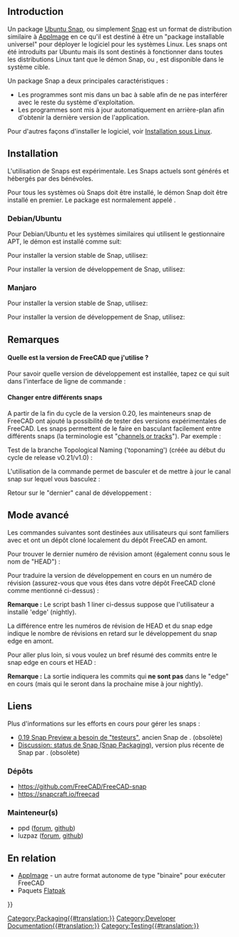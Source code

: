 <languages/>
{{TOCright}}

== Introduction ==

Un package [[Ubuntu_Snap/fr|Ubuntu Snap]], ou simplement [[Ubuntu_Snap/fr|Snap]] est un format de distribution similaire à [[AppImage/fr|AppImage]] en ce qu'il est destiné à être un "package installable universel" pour déployer le logiciel pour les systèmes Linux. Les snaps ont été introduits par Ubuntu mais ils sont destinés à fonctionner dans toutes les distributions Linux tant que le démon Snap, ou {{incode|snapd}}, est disponible dans le système cible.

Un package Snap a deux principales caractéristiques :
* Les programmes sont mis dans un bac à sable afin de ne pas interférer avec le reste du système d'exploitation.
* Les programmes sont mis à jour automatiquement en arrière-plan afin d'obtenir la dernière version de l'application.

Pour d'autres façons d'installer le logiciel, voir [[Installing_on_Linux/fr|Installation sous Linux]].

== Installation ==

L'utilisation de Snaps est expérimentale. Les Snaps actuels sont générés et hébergés par des bénévoles.

Pour tous les systèmes où Snaps doit être installé, le démon Snap doit être installé en premier. Le package est normalement appelé {{incode|snapd}}.

=== Debian/Ubuntu ===

Pour Debian/Ubuntu et les systèmes similaires qui utilisent le gestionnaire APT, le démon est installé comme suit:

{{Code|lang=bash|code=
sudo apt install snapd
}}

Pour installer la version stable de Snap, utilisez:

{{Code|lang=bash|code=
sudo snap install freecad
}}

Pour installer la version de développement de Snap, utilisez:

{{Code|lang=bash|code=
sudo snap install --edge freecad
}}

=== Manjaro ===

Pour installer la version stable de Snap, utilisez:

{{Code|lang=bash|code=
snap install freecad
}} 

Pour installer la version de développement de Snap, utilisez:

{{Code|lang=bash|code=
snap install --edge freecad
}}

<span id="Notes"></span>
== Remarques ==

<span id="What_FC_version_am_I_running"></span>
==== Quelle est la version de FreeCAD que j'utilise ? ====

Pour savoir quelle version de développement est installée, tapez ce qui suit dans l'interface de ligne de commande :

{{Code|lang=bash|code=
snap info freecad
}}

<span id="Changing_between_different_Snaps"></span>
==== Changer entre différents snaps ====

A partir de la fin du cycle de la version 0.20, les mainteneurs snap de FreeCAD ont ajouté la possibilité de tester des versions expérimentales de FreeCAD. Les snaps permettent de le faire en basculant facilement entre différents snaps (la terminologie est "[https://snapcraft.io/docs/channels channels or tracks]"). Par exemple :

Test de la branche Topological Naming ('toponaming') (créée au début du cycle de release v0.21/v1.0) :

{{code|lang=bash|code=
snap refresh freecad --channel=latest/edge/toponaming
}}

L'utilisation de la commande {{incode|refresh}} permet de basculer et de mettre à jour le canal snap sur lequel vous basculez :

{{code|lang=bash|code=
snap refresh freecad --channel=latest/edge/toponaming
}}

Retour sur le "dernier" canal de développement :

{{code|lang=bash|code=
snap refresh freecad --channel=latest/edge
}}

<span id="Advanced"></span>
==Mode avancé==

Les commandes suivantes sont destinées aux utilisateurs qui sont familiers avec {{incode|git}} et ont un dépôt cloné localement du dépôt FreeCAD en amont.

{{Code|lang=bash|code=
git clone https://github.com/FreeCAD/FreeCAD
cd FreeCAD/
}}

Pour trouver le dernier numéro de révision amont (également connu sous le nom de "HEAD") :

{{Code|lang=bash|code=
git pull upstream master  # first make sure we have the most up-to-date commits
git rev-list --count HEAD # 'HEAD' refers to the current commit you are viewing (tip of the master branch)
}}

Pour traduire la version de développement en cours en un numéro de révision (assurez-vous que vous êtes dans votre dépôt FreeCAD cloné comme mentionné ci-dessus) :

{{Code|lang=bash|code=
snap info freecad <nowiki>|</nowiki>\
grep -e '^\s\+latest/edge' <nowiki>|</nowiki>\
awk -F ' ' '{ print $2 }' <nowiki>|</nowiki>\
xargs -I{} git rev-list --count {}
}}

'''Remarque :''' Le script bash 1 liner ci-dessus suppose que l'utilisateur a installé 'edge' (nightly).

La différence entre les numéros de révision de HEAD et du snap edge indique le nombre de révisions en retard sur le développement du snap edge en amont.

Pour aller plus loin, si vous voulez un bref résumé des commits entre le snap edge en cours et HEAD :

{{Code|lang=bash|code=
snap info freecad <nowiki>|</nowiki>\
grep -e '^\s\+latest/edge' <nowiki>|</nowiki>\
awk -F ' ' '{ print $2 }' <nowiki>|</nowiki>\
xargs -I{} git log --oneline --ancestry-path {}..HEAD
}}

'''Remarque :''' La sortie indiquera les commits qui '''ne sont pas''' dans le "edge" en cours (mais qui le seront dans la prochaine mise à jour nightly).

<span id="Links"></span>
== Liens ==

Plus d'informations sur les efforts en cours pour gérer les snaps :
* [https://forum.freecad.org/viewtopic.php?f=4&t=46044 0.19 Snap Preview a besoin de "testeurs"], ancien Snap de {{Emphasis|vejmarie}}. (obsolète)
* [https://forum.freecad.org/viewtopic.php?f=42&t=46853 Discussion: status de Snap (Snap Packaging)], version plus récente de Snap par {{Emphasis|ppd}}. (obsolète)

<span id="Repositories"></span>
=== Dépôts ===

* https://github.com/FreeCAD/FreeCAD-snap
* https://snapcraft.io/freecad

<span id="Maintainer(s)"></span>
=== Mainteneur(s) ===

* ppd ([https://forum.freecad.org/memberlist.php?mode=viewprofile&u=24042 forum], [https://github.com/ppd github])
* luzpaz ([https://forum.freecad.org/memberlist.php?mode=viewprofile&u=12229 forum], [https://github.com/luzpaz github])

<span id="Related"></span>
== En relation ==

* [[AppImage/fr|AppImage]] - un autre format autonome de type "binaire" pour exécuter FreeCAD
* Paquets [[Flatpak/fr|Flatpak]]


[[Category:Packaging{{#translation:}}]]
[[Category:Developer Documentation{{#translation:}}]]
[[Category:Testing{{#translation:}}]]
{{Userdocnavi{{#translation:}}}}